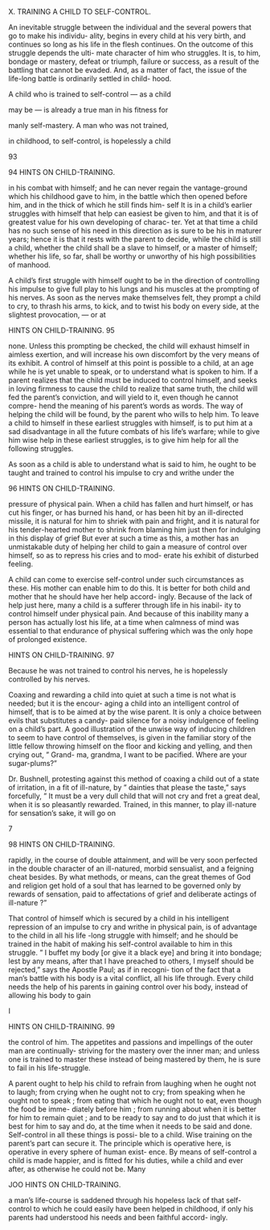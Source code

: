 X. TRAINING A CHILD TO SELF-CONTROL.



An inevitable struggle between the individual and the several powers that go to make his individu- ality, begins in every child at his very birth, and continues so long as his life in the flesh continues. On the outcome of this struggle depends the ulti- mate character of him who struggles. It is, to him, bondage or mastery, defeat or triumph, failure or success, as a result of the battling that cannot be evaded. And, as a matter of fact, the issue of the life-long battle is ordinarily settled in child- hood.

A child who is trained to self-control — as a child

may be — is already a true man in his fitness for

manly self-mastery. A man who was not trained,

in childhood, to self-control, is hopelessly a child

93



94 HINTS ON CHILD-TRAINING.

in his combat with himself; and he can never regain the vantage-ground which his childhood gave to him, in the battle which then opened before him, and in the thick of which he still finds him- self It is in a child's earlier struggles with himself that help can easiest be given to him, and that it is of greatest value for his own developing of charac- ter. Yet at that time a child has no such sense of his need in this direction as is sure to be his in maturer years; hence it is that it rests with the parent to decide, while the child is still a child, whether the child shall be a slave to himself, or a master of himself; whether his life, so far, shall be worthy or unworthy of his high possibilities of manhood.

A child's first struggle with himself ought to be in the direction of controlling his impulse to give full play to his lungs and his muscles at the prompting of his nerves. As soon as the nerves make themselves felt, they prompt a child to cry, to thrash his arms, to kick, and to twist his body on every side, at the slightest provocation, — or at



HINTS ON CHILD-TRAINING. 95

none. Unless this prompting be checked, the child will exhaust himself in aimless exertion, and will increase his own discomfort by the very means of its exhibit. A control of himself at this point is possible to a child, at an age while he is yet unable to speak, or to understand what is spoken to him. If a parent realizes that the child must be induced to control himself, and seeks in loving firmness to cause the child to realize that same truth, the child will fed the parent's conviction, and will yield to it, even though he cannot compre- hend the meaning of his parent's words as words. The way of helping the child will be found, by the parent who wills to help him. To leave a child to himself in these earliest struggles with himself, is to put him at a sad disadvantage in all the future combats of his life's warfare; while to give him wise help in these earliest struggles, is to give him help for all the following struggles.

As soon as a child is able to understand what is said to him, he ought to be taught and trained to control his impulse to cry and writhe under the



96 HINTS ON CHILD-TRAINING.

pressure of physical pain. When a child has fallen and hurt himself, or has cut his finger, or has burned his hand, or has been hit by an ill-directed missile, it is natural for him to shriek with pain and fright, and it is natural for his tender-hearted mother to shrink from blaming him just then for indulging in this display of grief But ever at such a time as this, a mother has an unmistakable duty of helping her child to gain a measure of control over himself, so as to repress his cries and to mod- erate his exhibit of disturbed feeling.

A child can come to exercise self-control under such circumstances as these. His mother can enable him to do this. It is better for both child and mother that he should have her help accord- ingly. Because of the lack of help just here, many a child is a sufferer through life in his inabil- ity to control himself under physical pain. And because of this inability many a person has actually lost his life, at a time when calmness of mind was essential to that endurance of physical suffering which was the only hope of prolonged existence.



HINTS ON CHILD-TRAINING. 97

Because he was not trained to control his nerves, he is hopelessly controlled by his nerves.

Coaxing and rewarding a child into quiet at such a time is not what is needed; but it is the encour- aging a child into an intelligent control of himself, that is to be aimed at by the wise parent. It is only a choice between evils that substitutes a candy- paid silence for a noisy indulgence of feeling on a child's part. A good illustration of the unwise way of inducing children to seem to have control of themselves, is given in the familiar story of the little fellow throwing himself on the floor and kicking and yelling, and then crying out, " Grand- ma, grandma, I want to be pacified. Where are your sugar-plums?"

Dr. Bushnell, protesting against this method of coaxing a child out of a state of irritation, in a fit of ill-nature, by " dainties that please the taste," says forcefully, " It must be a very dull child that will not cry and fret a great deal, when it is so pleasantly rewarded. Trained, in this manner, to play ill-nature for sensation's sake, it will go on

7



98 HINTS ON CHILD-TRAINING.

rapidly, in the course of double attainment, and will be very soon perfected in the double character of an ill-natured, morbid sensualist, and a feigning cheat besides. By what methods, or means, can the great themes of God and religion get hold of a soul that has learned to be governed only by rewards of sensation, paid to affectations of grief and deliberate actings of ill-nature ?"

That control of himself which is secured by a child in his intelligent repression of an impulse to cry and writhe in physical pain, is of advantage to the child in all his life -long struggle with himself; and he should be trained in the habit of making his self-control available to him in this struggle. " I buffet my body [or give it a black eye] and bring it into bondage; lest by any means, after that I have preached to others, I myself should be rejected," says the Apostle Paul; as if in recogni- tion of the fact that a man's battle with his body is a vital conflict, all his life through. Every child needs the help of his parents in gaining control over his body, instead of allowing his body to gain



I



HINTS ON CHILD-TRAINING. 99

the control of him. The appetites and passions and impellings of the outer man are continually- striving for the mastery over the inner man; and unless one is trained to master these instead of being mastered by them, he is sure to fail in his life-struggle.

A parent ought to help his child to refrain from laughing when he ought not to laugh; from crying when he ought not to cry; from speaking when he ought not to speak ; from eating that which he ought not to eat, even though the food be imme- diately before him ; from running about when it is better for him to remain quiet ; and to be ready to say and to do just that which it is best for him to say and do, at the time when it needs to be said and done. Self-control in all these things is possi- ble to a child. Wise training on the parent's part can secure it. The principle which is operative here, is operative in every sphere of human exist- ence. By means of self-control a child is made happier, and is fitted for his duties, while a child and ever after, as otherwise he could not be. Many



JOO HINTS ON CHILD-TRAINING.

a man's life-course is saddened through his hopeless lack of that self-control to which he could easily have been helped in childhood, if only his parents had understood his needs and been faithful accord- ingly.